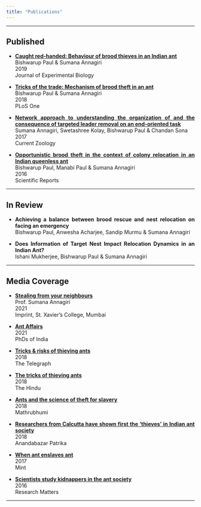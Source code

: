 ```yaml
---
title: "Publications"
---
```


<style>
body {
text-align: justify}
</style>

----

## Published

* **<a href='https://jeb.biologists.org/content/222/2/jeb193755' target='_blank'>Caught red-handed: Behaviour of brood thieves in an Indian ant</a>**  
  Bishwarup Paul & Sumana Annagiri  
  2019  
  Journal of Experimental Biology  

* **<a href='https://journals.plos.org/plosone/article?id=10.1371/journal.pone.0192144' target='_blank'>Tricks of the trade: Mechanism of brood theft in an ant</a>**  
  Bishwarup Paul & Sumana Annagiri  
  2018  
  PLoS One

* **<a href='https://academic.oup.com/cz/article/63/3/269/3057023' target='_blank'>Network approach to understanding the organization of and the consequence of targeted leader removal on an end-oriented task</a>**  
  Sumana Annagiri, Swetashree Kolay, Bishwarup Paul & Chandan Sona  
  2017  
  Current Zoology  

* **<a href='https://www.nature.com/articles/srep36166' target='_blank'>Opportunistic brood theft in the context of colony relocation in an Indian queenless ant</a>**  
  Bishwarup Paul, Manabi Paul & Sumana Annagiri  
  2016  
  Scientific Reports

----

## In Review

* **<a>Achieving a balance between brood rescue and nest relocation on facing an emergency</a>**
  <br>Bishwarup Paul, Anwesha Acharjee, Sandip Murmu & Sumana Annagiri 

* **<a>Does Information of Target Nest Impact Relocation Dynamics in an Indian Ant?</a>**  
  Ishani Mukherjee, Bishwarup Paul & Sumana Annagiri

----

## Media Coverage

* **<a href='https://heyzine.com/flip-book/0a3c983ebc.html?fbclid=IwAR03a5GxEQbhnmysvGByxCje4mQ61WzD8J-KDjCNH2EqoTCmuehQAgFiKyQ#page/16' target='_blank'>Stealing from your neighbours</a>**  
  Prof. Sumana Annagiri  
  2021  
  Imprint, St. Xavier's College, Mumbai  

* **<a href='https://phdsofindia.medium.com/ant-affairs-7b473b995c30' target='_blank'>Ant Affairs</a>**  
  2021  
  PhDs of India 

* **<a href='https://www.telegraphindia.com/states/west-bengal/tricks-amp-risks-of-thieving-ants/cid/1412016' target='_blank'>Tricks & risks of thieving ants</a>**  
  2018  
  The Telegraph 

* **<a href='https://www.thehindu.com/sci-tech/science/the-tricks-of-thieving-ants/article22952945.ece' target='_blank'>The tricks of thieving ants</a>**  
  2018  
  The Hindu 

* **<a href='https://english.mathrubhumi.com/technology/science/ants-and-the-science-of-theft-for-slavery-1.2667863' target='_blank'>Ants and the science of theft for slavery</a>**  
  2018  
  Mathrubhumi  

* **<a href='https://www.anandabazar.com/others/science/researchers-from-calcutta-have-shown-first-the-thieves-in-indian-ant-society-dgtlx-1.802867' target='_blank'>Researchers from Calcutta have shown first the 'thieves' in Indian ant society</a>**  
  2018  
  Anandabazar Patrika 

* **<a href='https://www.livemint.com/Sundayapp/gzW6cUolzPS88SGtBZN4GP/When-ant-enslaves-ant.html' target='_blank'>When ant enslaves ant</a>**  
  2017  
  Mint 

* **<a href='https://researchmatters.in/article/scientists-study-kidnappers-ant-society' target='_blank'>Scientists study kidnappers in the ant society</a>**  
  2016  
  Research Matters

----